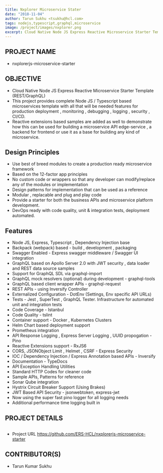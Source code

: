 ```yaml
---
title: Nxplorer Microservice Stater
date: "2018-11-04"
author: Tarun Sukhu <tsukhu@hcl.com>
tags: nodejs,typescript,graphql,microservice
image: /project/images/nxplorer.png
excerpt: Cloud Native Node JS Express Reactive Microservice Starter Template (REST/GraphQL)
---
```



## PROJECT NAME

- nxplorerjs-microservice-starter

## OBJECTIVE

- Cloud Native Node JS Express Reactive Microservice Starter Template (REST/GraphQL)
- This project provides complete Node JS / Typescript based microservices template with all that will be needed features for production deployment , monitoring , debugging , logging , security , CI/CD.
- Reactive extensions based samples are added as well to demonstrate how this can be used for building a microservice API edge-service , a backend for frontend or use it as a base for building any kind of microservice.

## Design Principles

- Use best of breed modules to create a production ready microservice framework
- Based on the 12-factor app principles
- No custom code or wrappers so that any developer can modify/replace any of the modules or implementation
- Design patterns for implementation that can be used as a reference
- Modular , replacable and plug and play code
- Provide a starter for both the business APIs and microservice platform development.
- DevOps ready with code quality, unit & integration tests, deployment automated.

## Features

- Node JS, Express, Typescript , Dependency Injection base
- Backpack (webpack) based - build , development , packaging
- Swagger Enabled - Express swagger middleware / Swagger UI integration
- GraphQL based on Apollo Server 2.0 with JWT security , data loader and REST data source samples
- Support for GraphQL SDL via graphql-import
- GraphQL mock resolvers (optional) during development - graphql-tools
- GraphQL based client wrapper APIs - graphql-request
- REST APIs - using Inversify Controller
- Externalized Configuration - DotEnv (Settings, Env specific API URLs)
- Tests - Jest , SuperTest , GraphQL Tester. Infrastructure for automated unit and integration tests
- Code Coverage - Istanbul
- Code Quality - tslint
- Container support - Docker , Kubernetes Clusters
- Helm Chart based deployment support
- Prometheus integration
- API Response Logging , Express Server Logging , UUID propogation - Pino
- Reactive Extensions support - RxJS6
- CORS, JSONObject Limit , Helmet , CSRF - Express Security
- IOC / Dependency Injection / Express Annotation based APIs - Inversify
- Documentation - TypeDocs
- API Exception Handling Utilities
- Standard HTTP Codes for cleaner code
- Sample APIs, Patterns for reference
- Sonar Qube integration
- Hystrix Circuit Breaker Support (Using Brakes)
- JWT Based API Security - jsonwebtoken, express-jwt
- Now using the super fast pino logger for all logging needs
- Additional performance time logging built in

## PROJECT DETAILS

<Image imageName="express-microservice-starter" bypassImage />

- Project URL https://github.com/ERS-HCL/nxplorerjs-microservice-starter

## CONTRIBUTOR(S)

- Tarun Kumar Sukhu
